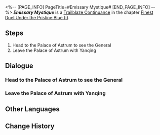 <%-- [PAGE_INFO]
PageTitle=#Emissary Mystique#
[END_PAGE_INFO] --%>
{{Stub|Dialogue.}}
{{Mission Infobox
|id            = 2022008
|title         = 
|image         = Mission Emissary Mystique.png{{subst:void|<!--$UPLOAD:<<SpriteOutput/Chronicle/2022008.png>-<Mission Emissary Mystique.png>-<Fate's Atlas Images>>-->}}
|type          = Trailblaze Continuance
|event_name    = 
|chapter       = Finest Duel Under the Pristine Blue (I)
|requirements  = [[Trailblaze Continuance]] ''[[Homecoming Wardance]]'' completed
|summary       = Accompanied by Yanqing, you all finally gained a meeting with Jing Yuan, learning the purpose of the Wardance's revival after the Ambrosial Arbor crisis. You also learned of the generals of the Zhuming and Yaoqing coming forth to observe the ceremony.<br />Their motives were anything but earnest.
|characters    = Dan Heng; Dan Heng & Yanqing; Huaiyan; Jing Yuan; March 7th; Trailblazer; Yanqing; Yunli
|startLocation = [[The Xianzhou Luofu]] - [[Palace of Astrum]]
|world         = The Xianzhou Luofu
|area          = Palace of Astrum
|prev          = Homecoming Wardance
|next          = From Growls to Grace
|rewards       = Trailblaze EXP*400; Stellar Jade*50; Traveler's Guide*4; Refined Aether*5; Credit*30,000
}}
'''''Emissary Mystique''''' is a [[Trailblaze Continuance]] in the chapter [[Finest Duel Under the Pristine Blue (I)]].

==Steps==
# Head to the Palace of Astrum to see the General
# Leave the Palace of Astrum with Yanqing

<!--
==Gameplay Notes==

--><!--
==Trial Character==

-->
==Dialogue==
{{Stub Dialogue}}

===Head to the Palace of Astrum to see the General{{subst:void|<!--202200801-->}}===
{{Mission Description|type=continuance|location=Palace of Astrum|With Yanqing welcoming you, you returned to the Xianzhou Luofu, where you have been away for a &mdash; um, not a particularly long time &mdash; to participate in the upcoming Wardance.<br />The general awaits your arrival in the Palace of Astrum. What kind of task will he use to "welcome" the guests from the Express? Just thinking about it is making you feel the tiniest bit of flutter.}}
{{Dialogue Start}}
:{{tx}}
{{Dialogue End}}

===Leave the Palace of Astrum with Yanqing{{subst:void|<!--202200802-->}}===
{{Mission Description|type=continuance|location=Palace of Astrum|update|Accompanied by Yanqing, you all finally gained a meeting with Jing Yuan, learning the purpose of the Wardance's revival after the Ambrosial Arbor crisis. You also learned of the generals of the Zhuming and Yaoqing coming forth to observe the ceremony.<br />Their motives were anything but earnest.}}
{{Dialogue Start}}
:{{tx}}
{{Dialogue End}}

==Other Languages==
{{Other Languages
|en   = Emissary Mystique
|zhs  = 衔令来使，真意难识
|zht  = 銜令來使，真意難識
|ja   = 真意掴めぬ使節
|ko   = 진의를 알 수 없는 사절
|es   = Emisarios de intención ignota
|fr   = Légendes secrètes
|ru   = Приезд вельможей, намеренья ложные
|th   = ทูตผู้ยากจะคาดเดาประสงค์
|vi   = Sứ Giả Nhận Lệnh, Hàm Ý Khó Dò
|de   = Abgesandter unbekannter Absichten
|id   = Utusan dengan Tujuan Misterius
|pt   = Emissário Místico
}}

==Change History==
{{Change History|2.4}}
